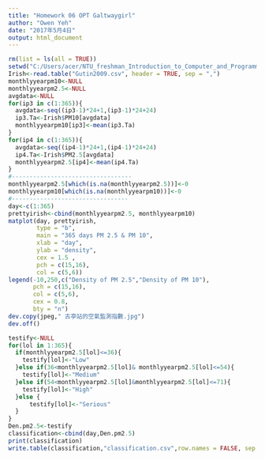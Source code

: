 ```yaml
---
title: "Homework 06 OPT Galtwaygirl"
author: "Owen Yeh"
date: "2017年5月4日"
output: html_document
---
```


```r
rm(list = ls(all = TRUE))
setwd("C:/Users/acer/NTU_freshman_Introduction_to_Computer_and_Programming_Geography_department/week11/CEIHW")
Irish<-read.table("Gutin2009.csv", header = TRUE, sep = ",")
monthlyyearpm10<-NULL
monthlyyearpm2.5<-NULL
avgdata<-NULL
for(ip3 in c(1:365)){
  avgdata<-seq((ip3-1)*24+1,(ip3-1)*24+24)
  ip3.Ta<-Irish$PM10[avgdata]
  monthlyyearpm10[ip3]<-mean(ip3.Ta)
}
for(ip4 in c(1:365)){
  avgdata<-seq((ip4-1)*24+1,(ip4-1)*24+24)
  ip4.Ta<-Irish$PM2.5[avgdata]
  monthlyyearpm2.5[ip4]<-mean(ip4.Ta)
}
#----------------------------------
monthlyyearpm2.5[which(is.na(monthlyyearpm2.5))]<-0
monthlyyearpm10[which(is.na(monthlyyearpm10))]<-0
#---------------------------------
day<-c(1:365)
prettyirish<-cbind(monthlyyearpm2.5, monthlyyearpm10)
matplot(day, prettyirish,
        type = "b",
        main = "365 days PM 2.5 & PM 10",
        xlab = "day",
        ylab = "density", 
        cex = 1.5 , 
        pch = c(15,16),
        col = c(5,6))
legend(-10,250,c("Density of PM 2.5","Density of PM 10"),
       pch = c(15,16),
       col = c(5,6),
       cex = 0.8,
       bty = "n")
dev.copy(jpeg," 古亭站的空氣監測指數.jpg")
dev.off()

testify<-NULL
for(lol in 1:365){
  if(monthlyyearpm2.5[lol]<=36){
    testify[lol]<-"Low"
  }else if(36<monthlyyearpm2.5[lol]& monthlyyearpm2.5[lol]<=54){
    testify[lol]<-"Medium"
  }else if(54<monthlyyearpm2.5[lol]&monthlyyearpm2.5[lol]<=71){
    testify[lol]<-"High"
  }else {
      testify[lol]<-"Serious"
  }
}
Den.pm2.5<-testify
classification<-cbind(day,Den.pm2.5)
print(classification)
write.table(classification,"classification.csv",row.names = FALSE, sep = ",")


```

